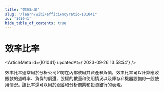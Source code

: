 ```yaml
---
title: "效率比率"
slug: "/learn/wiki/efficiencyratio-101041"
id: "101041"
hide_table_of_contents: true
---
```



# 效率比率

<ArticleMeta id={101041} updatedAt={'2023-09-26 13:58:54'} />
<div className='border-solid border-b border-t-0 my-4 border-[var(--ifm-color-gray-300)]' />

效率比率通常用於分析公司如何在內部使用其資產和負債。效率比率可以計算應收賬款的週轉率、負債的償還、股權的數量和使用情況以及庫存和機器設備的一般使用情況。該比率還可以用於跟蹤和分析商業和投資銀行的表現。
